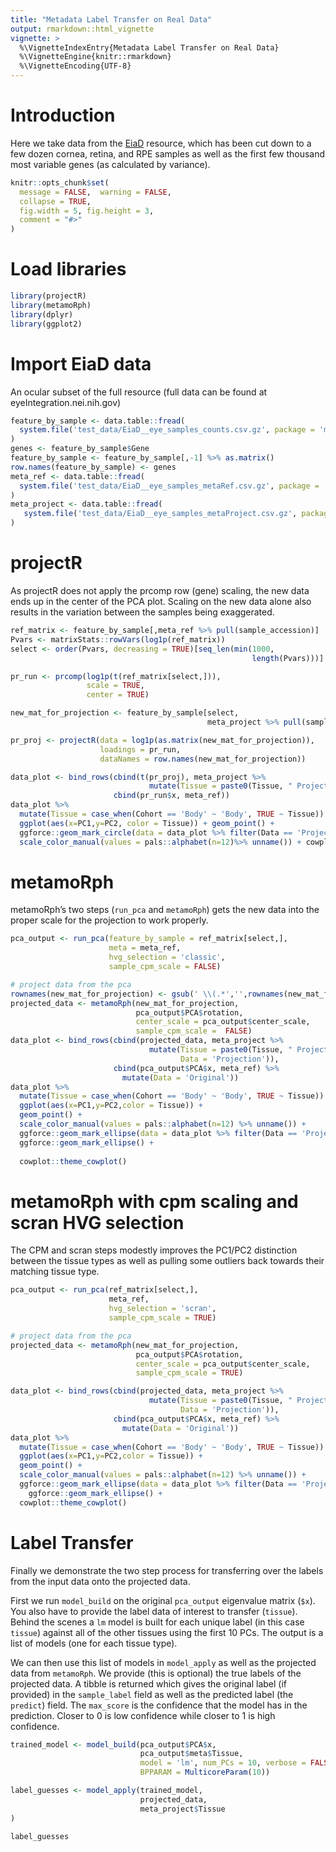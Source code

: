 ```yaml
---
title: "Metadata Label Transfer on Real Data"
output: rmarkdown::html_vignette
vignette: >
  %\VignetteIndexEntry{Metadata Label Transfer on Real Data}
  %\VignetteEngine{knitr::rmarkdown}
  %\VignetteEncoding{UTF-8}
---
```



# Introduction

Here we take data from the [EiaD](eyeIntegration.nei.nih.gov) resource, which has been cut down 
to a few dozen cornea, retina, and RPE samples as well as the first few thousand
most variable genes (as calculated by variance). 
```r
knitr::opts_chunk$set(
  message = FALSE,  warning = FALSE,
  collapse = TRUE,
  fig.width = 5, fig.height = 3,
  comment = "#>"
)
```

# Load libraries
```r
library(projectR)
library(metamoRph)
library(dplyr)
library(ggplot2)
```

# Import EiaD data

An ocular subset of the full resource (full data can be found at eyeIntegration.nei.nih.gov)
```r

feature_by_sample <- data.table::fread(
  system.file('test_data/EiaD__eye_samples_counts.csv.gz', package = 'metamoRph')
)
genes <- feature_by_sample$Gene
feature_by_sample <- feature_by_sample[,-1] %>% as.matrix()
row.names(feature_by_sample) <- genes
meta_ref <- data.table::fread(
  system.file('test_data/EiaD__eye_samples_metaRef.csv.gz', package = 'metamoRph')
)
meta_project <- data.table::fread(
   system.file('test_data/EiaD__eye_samples_metaProject.csv.gz', package = 'metamoRph')
)
```

# projectR

As projectR does not apply the prcomp row (gene) scaling, the new data ends up in the center of the PCA plot. Scaling on the new data alone also results in the variation between the samples being exaggerated.

```r
ref_matrix <- feature_by_sample[,meta_ref %>% pull(sample_accession)]
Pvars <- matrixStats::rowVars(log1p(ref_matrix))
select <- order(Pvars, decreasing = TRUE)[seq_len(min(1000,
                                                      length(Pvars)))]

pr_run <- prcomp(log1p(t(ref_matrix[select,])),
                 scale = TRUE,
                 center = TRUE)

new_mat_for_projection <- feature_by_sample[select,
                                            meta_project %>% pull(sample_accession)]

pr_proj <- projectR(data = log1p(as.matrix(new_mat_for_projection)),
                    loadings = pr_run,
                    dataNames = row.names(new_mat_for_projection))

data_plot <- bind_rows(cbind(t(pr_proj), meta_project %>%
                               mutate(Tissue = paste0(Tissue, " Projected"), Data = 'Projection')),
                       cbind(pr_run$x, meta_ref))
data_plot %>%
  mutate(Tissue = case_when(Cohort == 'Body' ~ 'Body', TRUE ~ Tissue)) %>%
  ggplot(aes(x=PC1,y=PC2, color = Tissue)) + geom_point() +
  ggforce::geom_mark_circle(data = data_plot %>% filter(Data == 'Projection'), color = 'red', expand = unit(2,"mm"), size = 2) +
  scale_color_manual(values = pals::alphabet(n=12)%>% unname()) + cowplot::theme_cowplot()

```

# metamoRph

metamoRph's two steps (`run_pca` and `metamoRph`) gets the new data into the proper scale for the projection
to work properly.
```r
pca_output <- run_pca(feature_by_sample = ref_matrix[select,],
                      meta = meta_ref,
                      hvg_selection = 'classic',
                      sample_cpm_scale = FALSE)

# project data from the pca
rownames(new_mat_for_projection) <- gsub(' \\(.*','',rownames(new_mat_for_projection))
projected_data <- metamoRph(new_mat_for_projection,
                            pca_output$PCA$rotation,
                            center_scale = pca_output$center_scale,
                            sample_cpm_scale =  FALSE)
data_plot <- bind_rows(cbind(projected_data, meta_project %>%
                               mutate(Tissue = paste0(Tissue, " Projected"),
                                      Data = 'Projection')),
                       cbind(pca_output$PCA$x, meta_ref) %>%
                         mutate(Data = 'Original'))
data_plot %>%
  mutate(Tissue = case_when(Cohort == 'Body' ~ 'Body', TRUE ~ Tissue)) %>%
  ggplot(aes(x=PC1,y=PC2,color = Tissue)) +
  geom_point() +
  scale_color_manual(values = pals::alphabet(n=12) %>% unname()) +
  ggforce::geom_mark_ellipse(data = data_plot %>% filter(Data == 'Projection'), color = 'red', size = 2) +
  ggforce::geom_mark_ellipse() +
  
  cowplot::theme_cowplot()
```

# metamoRph with cpm scaling and scran HVG selection

The CPM and scran steps modestly improves the PC1/PC2 distinction between the tissue types as 
well as pulling some outliers back towards their matching tissue type.
```r
pca_output <- run_pca(ref_matrix[select,],
                      meta_ref,
                      hvg_selection = 'scran',
                      sample_cpm_scale = TRUE)

# project data from the pca
projected_data <- metamoRph(new_mat_for_projection,
                            pca_output$PCA$rotation,
                            center_scale = pca_output$center_scale,
                            sample_cpm_scale = TRUE)

data_plot <- bind_rows(cbind(projected_data, meta_project %>%
                               mutate(Tissue = paste0(Tissue, " Projected"),
                                      Data = 'Projection')),
                       cbind(pca_output$PCA$x, meta_ref) %>%
                         mutate(Data = 'Original'))
data_plot %>%
  mutate(Tissue = case_when(Cohort == 'Body' ~ 'Body', TRUE ~ Tissue)) %>%
  ggplot(aes(x=PC1,y=PC2,color = Tissue)) +
  geom_point() +
  scale_color_manual(values = pals::alphabet(n=12) %>% unname()) +
  ggforce::geom_mark_ellipse(data = data_plot %>% filter(Data == 'Projection'), color = 'red', size = 2) +
    ggforce::geom_mark_ellipse() +
  cowplot::theme_cowplot()
```

# Label Transfer
Finally we demonstrate the two step process for transferring over the labels from the input 
data onto the projected data.

First we run `model_build` on the original `pca_output` eigenvalue matrix (`$x`). You also have
to provide the label data of interest to transfer (`tissue`). Behind the scenes
a `lm` model is built for each unique label (in this case `tissue`) against all of the other tissues using the first 10 PCs. The output is a list of models (one for each tissue type).

We can then use this list of models in `model_apply` as well as the projected data from `metamoRph`. We provide (this is optional) the true labels of the projected data. A tibble is returned which gives the original label (if provided) in the `sample_label` field as well as the predicted label (the `predict`) field. The `max_score` is the confidence that the model has in the prediction. Closer to 0 is low confidence while closer to 1 is high confidence.
```r
trained_model <- model_build(pca_output$PCA$x,
                             pca_output$meta$Tissue,
                             model = 'lm', num_PCs = 10, verbose = FALSE,
                             BPPARAM = MulticoreParam(10))

label_guesses <- model_apply(trained_model,
                             projected_data,
                             meta_project$Tissue
)

label_guesses
```
